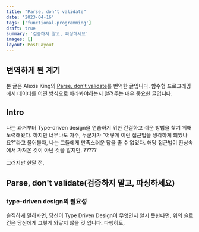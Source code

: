 ```yaml
---
title: "Parse, don't validate"
date: '2023-04-16'
tags: ['functional-programming']
draft: true
summary: '검증하지 말고, 파싱하세요'
images: []
layout: PostLayout
---
```


## 번역하게 된 계기

본 글은 Alexis King의 [Parse, don't validate](https://lexi-lambda.github.io/blog/2019/11/05/parse-don-t-validate/)를 번역한 글입니다.
함수형 프로그래밍에서 데이터를 어떤 방식으로 바라봐야하는지 알려주는 매우 중요한 글입니다.

## Intro

나는 과거부터 Type-driven design을 연습하기 위한 간결하고 쉬운 방법을 찾기 위해 노력해왔다.
하지만 너무나도 자주, 누군가가 "어떻게 이런 접근법을 생각하게 되었나요?"라고 물어볼때, 나는 그들에게 만족스러운 답을 줄 수 없었다.
해당 접근법이 환상속에서 가져온 것이 아닌 것을 알지만, ?????

그러지만 한달 전,

## Parse, don't validate(검증하지 말고, 파싱하세요)

### type-driven design의 필요성

솔직하게 말하자면, 당신이 Type Driven Design이 무엇인지 알지 못한다면, 위의 슬로건은 당신에게 그렇게 와닿지 않을 것 입니다.
다행히도,
